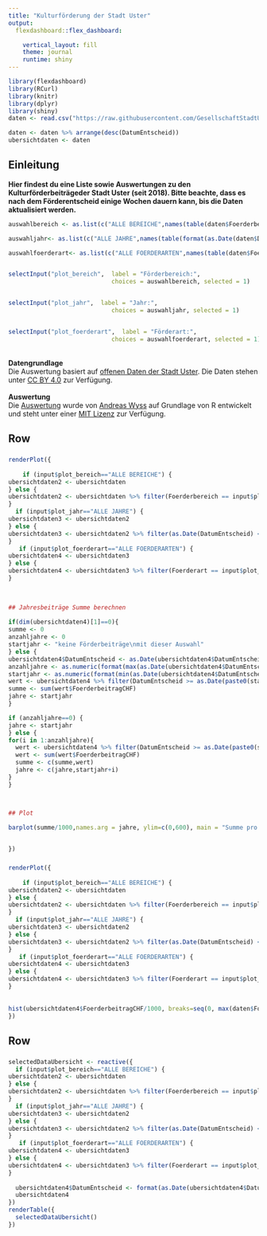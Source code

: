 ```yaml
---
title: "Kulturförderung der Stadt Uster"
output: 
  flexdashboard::flex_dashboard:

    vertical_layout: fill
    theme: journal
    runtime: shiny
---
```


```r
library(flexdashboard)
library(RCurl)
library(knitr)
library(dplyr)
library(shiny)
daten <- read.csv("https://raw.githubusercontent.com/GesellschaftStadtUster/kultur_foerderbeitrage/main/daten_kulturfoerderung_uster.csv")

daten <- daten %>% arrange(desc(DatumEntscheid))
ubersichtdaten <- daten


```


Einleitung {.sidebar}
-----------------------------------------------------------------------

<b>Hier findest du eine Liste sowie Auswertungen zu den Kulturförderbeiträgeder Stadt Uster (seit 2018). Bitte beachte, dass es nach dem Förderentscheid einige Wochen dauern kann, bis die Daten aktualisiert werden.</b>

```r

auswahlbereich <- as.list(c("ALLE BEREICHE",names(table(daten$Foerderbereich))))

auswahljahr<- as.list(c("ALLE JAHRE",names(table(format(as.Date(daten$DatumEntscheid), "%Y")))))

auswahlfoerderart<- as.list(c("ALLE FOERDERARTEN",names(table(daten$Foerderart))))


selectInput("plot_bereich",  label = "Förderbereich:", 
                             choices = auswahlbereich, selected = 1)


selectInput("plot_jahr",  label = "Jahr:", 
                             choices = auswahljahr, selected = 1)


selectInput("plot_foerderart",  label = "Förderart:", 
                             choices = auswahlfoerderart, selected = 1)
```
<br>
<b>Datengrundlage</b><br>
Die Auswertung basiert auf [offenen Daten der Stadt Uster](https://opendata.swiss/de/dataset/beitrage-der-kulturforderung-der-stadt-uster-ab-2018). Die Daten stehen unter [CC BY 4.0](https://creativecommons.org/licenses/by/4.0/) zur Verfügung.
<br><br>
<b>Auswertung</b><br>
Die [Auswertung](https://github.com/socialthink/uster_kulturbericht) wurde von [Andreas Wyss](https://github.com/socialthink/) auf Grundlage von R entwickelt und steht unter einer [MIT Lizenz](https://github.com/socialthink/uster_kulturbericht/blob/master/LICENSE) zur Verfügung.



Row 
-----------------------------------------------------------------------

### {.no-mobile}

```r

renderPlot({
  
    if (input$plot_bereich=="ALLE BEREICHE") {
ubersichtdaten2 <- ubersichtdaten
} else {
ubersichtdaten2 <- ubersichtdaten %>% filter(Foerderbereich == input$plot_bereich)
}
  if (input$plot_jahr=="ALLE JAHRE") {
ubersichtdaten3 <- ubersichtdaten2
} else {
ubersichtdaten3 <- ubersichtdaten2 %>% filter(as.Date(DatumEntscheid) <= as.Date(paste0(input$plot_jahr,"-12-31"))) %>% filter(as.Date(DatumEntscheid) >= as.Date(paste0(input$plot_jahr,"-1-1")))
}
   if (input$plot_foerderart=="ALLE FOERDERARTEN") {
ubersichtdaten4 <- ubersichtdaten3
} else {
ubersichtdaten4 <- ubersichtdaten3 %>% filter(Foerderart == input$plot_foerderart)
} 
  
  

## Jahresbeiträge Summe berechnen
    
if(dim(ubersichtdaten4)[1]==0){
summe <- 0
anzahljahre <- 0
startjahr <- "keine Förderbeiträge\nmit dieser Auswahl"
} else {
ubersichtdaten4$DatumEntscheid <- as.Date(ubersichtdaten4$DatumEntscheid)
anzahljahre <- as.numeric(format(max(as.Date(ubersichtdaten4$DatumEntscheid)), format="%Y")) - as.numeric(format(min(as.Date(ubersichtdaten4$DatumEntscheid)), format="%Y"))
startjahr <- as.numeric(format(min(as.Date(ubersichtdaten4$DatumEntscheid)), format="%Y"))
wert <- ubersichtdaten4 %>% filter(DatumEntscheid >= as.Date(paste0(startjahr,"-01-01")) & DatumEntscheid <= as.Date(paste0(startjahr,"-12-31")))
summe <- sum(wert$FoerderbeitragCHF)
jahre <- startjahr
}

if (anzahljahre==0) {
jahre <- startjahr
} else {
for(i in 1:anzahljahre){
  wert <- ubersichtdaten4 %>% filter(DatumEntscheid >= as.Date(paste0(startjahr+i,"-01-01")) & DatumEntscheid <= as.Date(paste0(startjahr+i,"-12-31")))
  wert <- sum(wert$FoerderbeitragCHF)
  summe <- c(summe,wert)
  jahre <- c(jahre,startjahr+i)
}
}



## Plot

barplot(summe/1000,names.arg = jahre, ylim=c(0,600), main = "Summe pro Jahr", ylab = "Förderbeitrag pro Jahr [in 1'000 Franken]")
  

})


```


### {.no-mobile}

```r


renderPlot({
  
    if (input$plot_bereich=="ALLE BEREICHE") {
ubersichtdaten2 <- ubersichtdaten
} else {
ubersichtdaten2 <- ubersichtdaten %>% filter(Foerderbereich == input$plot_bereich)
}
  if (input$plot_jahr=="ALLE JAHRE") {
ubersichtdaten3 <- ubersichtdaten2
} else {
ubersichtdaten3 <- ubersichtdaten2 %>% filter(as.Date(DatumEntscheid) <= as.Date(paste0(input$plot_jahr,"-12-31"))) %>% filter(as.Date(DatumEntscheid) >= as.Date(paste0(input$plot_jahr,"-1-1")))
}
   if (input$plot_foerderart=="ALLE FOERDERARTEN") {
ubersichtdaten4 <- ubersichtdaten3
} else {
ubersichtdaten4 <- ubersichtdaten3 %>% filter(Foerderart == input$plot_foerderart)
} 
  
  
hist(ubersichtdaten4$FoerderbeitragCHF/1000, breaks=seq(0, max(daten$FoerderbeitragCHF)/1000, length.out = as.integer(max(daten$FoerderbeitragCHF)/5000)) ,xlim=c(0,max(daten$FoerderbeitragCHF)/1000), ylim=c(0,dim(daten)[1]) , xlab = "Förderbeiträge [in 1'000 Franken']",ylab = "Häufigkeit [Anz. Beiträge]", main = "Höhe der einzelnen Beiträge in der Kulturförderung")
})

```

Row 
-----------------------------------------------------------------------

### {.no-mobile}

```r
selectedDataUbersicht <- reactive({
  if (input$plot_bereich=="ALLE BEREICHE") {
ubersichtdaten2 <- ubersichtdaten
} else {
ubersichtdaten2 <- ubersichtdaten %>% filter(Foerderbereich == input$plot_bereich)
}
  if (input$plot_jahr=="ALLE JAHRE") {
ubersichtdaten3 <- ubersichtdaten2
} else {
ubersichtdaten3 <- ubersichtdaten2 %>% filter(as.Date(DatumEntscheid) <= as.Date(paste0(input$plot_jahr,"-12-31"))) %>% filter(as.Date(DatumEntscheid) >= as.Date(paste0(input$plot_jahr,"-1-1")))
}
   if (input$plot_foerderart=="ALLE FOERDERARTEN") {
ubersichtdaten4 <- ubersichtdaten3
} else {
ubersichtdaten4 <- ubersichtdaten3 %>% filter(Foerderart == input$plot_foerderart)
} 
  
  ubersichtdaten4$DatumEntscheid <- format(as.Date(ubersichtdaten4$DatumEntscheid), "%d.%m.%Y")
  ubersichtdaten4
})
renderTable({
  selectedDataUbersicht()
})
```